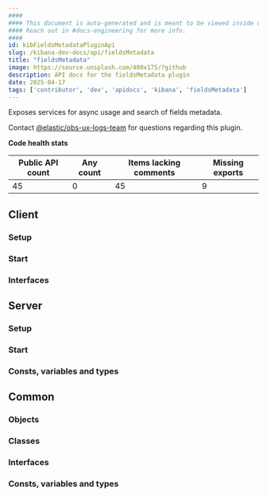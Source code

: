 ```yaml
---
####
#### This document is auto-generated and is meant to be viewed inside our experimental, new docs system.
#### Reach out in #docs-engineering for more info.
####
id: kibFieldsMetadataPluginApi
slug: /kibana-dev-docs/api/fieldsMetadata
title: "fieldsMetadata"
image: https://source.unsplash.com/400x175/?github
description: API docs for the fieldsMetadata plugin
date: 2025-04-17
tags: ['contributor', 'dev', 'apidocs', 'kibana', 'fieldsMetadata']
---
```


Exposes services for async usage and search of fields metadata.

Contact [@elastic/obs-ux-logs-team](https://github.com/orgs/elastic/teams/obs-ux-logs-team) for questions regarding this plugin.

**Code health stats**

| Public API count  | Any count | Items lacking comments | Missing exports |
|-------------------|-----------|------------------------|-----------------|
| 45 | 0 | 45 | 9 |

## Client

### Setup
<DocDefinitionList data={[fieldsMetadataObj.client.setup]}/>

### Start
<DocDefinitionList data={[fieldsMetadataObj.client.start]}/>

### Interfaces
<DocDefinitionList data={fieldsMetadataObj.client.interfaces}/>

## Server

### Setup
<DocDefinitionList data={[fieldsMetadataObj.server.setup]}/>

### Start
<DocDefinitionList data={[fieldsMetadataObj.server.start]}/>

### Consts, variables and types
<DocDefinitionList data={fieldsMetadataObj.server.misc}/>

## Common

### Objects
<DocDefinitionList data={fieldsMetadataObj.common.objects}/>

### Classes
<DocDefinitionList data={fieldsMetadataObj.common.classes}/>

### Interfaces
<DocDefinitionList data={fieldsMetadataObj.common.interfaces}/>

### Consts, variables and types
<DocDefinitionList data={fieldsMetadataObj.common.misc}/>

